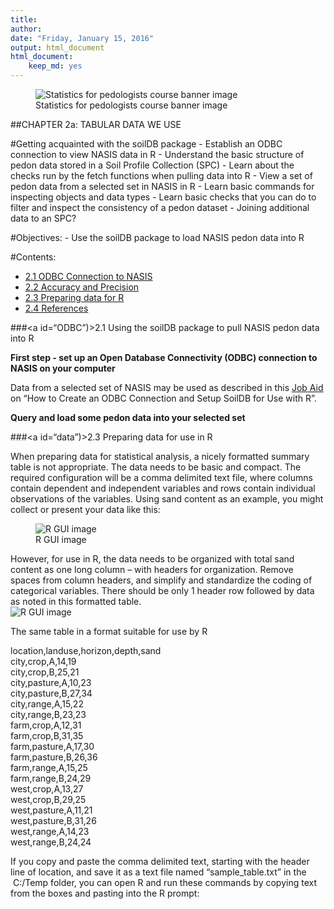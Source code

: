 ---
title:
author:
date: "Friday, January 15, 2016"
output: html_document
html_document:
    keep_md: yes
---
![Statistics for pedologists course banner image](figure/logo.jpg)  

##CHAPTER 2a: TABULAR DATA WE USE

#Getting acquainted with the soilDB package
- Establish an ODBC connection to view NASIS data in R
- Understand the basic structure of pedon data stored in a Soil Profile Collection (SPC)
-	Learn about the checks run by the fetch functions when pulling data into R
-	View a set of pedon data from a selected set in NASIS in R
-	Learn basic commands for inspecting objects and data types
- Learn basic checks that you can do to filter and inspect the consistency of a pedon dataset
-	Joining additional data to an SPC?

#Objectives:
- Use the soilDB package to load NASIS pedon data into R

#Contents:

 * [2.1 ODBC Connection to NASIS](#ODBC)
 * [2.2 Accuracy and Precision](#acc) 
 * [2.3 Preparing data for R](#data)
 * [2.4 References](#ref)
 
###<a id="ODBC")></a>2.1  Using the soilDB package to pull NASIS pedon data into R 
 
 **First step - set up an Open Database Connectivity (ODBC) connection to NASIS on your computer**  

Data from a selected set of NASIS may be used as described in this [Job Aid](http://www.nrcs.usda.gov/wps/PA_NRCSConsumption/download?cid=stelprdb1237479&ext=pdf) on “How to Create an ODBC Connection and Setup SoilDB for Use with R”.  

 **Query and load some pedon data into your selected set**
 

###<a id="data")></a>2.3  Preparing data for use in R  

When preparing data for statistical analysis, a nicely formatted summary table is not appropriate. The data needs to be basic and compact.  The required configuration will be a comma delimited text file, where columns contain dependent and independent variables and rows contain individual observations of the variables.  Using sand content as an example, you might collect or present your data like this:  

![R GUI image](figure/ch2_fig1.jpg)  

However, for use in R, the data needs to be organized with total sand content as one long column – with headers for organization.  Remove spaces from column headers, and simplify and standardize the coding of categorical variables.  There should be only 1 header row followed by data as noted in this formatted table.  
![R GUI image](figure/ch2_fig2.jpg)  

The same table in a format suitable for use by R  

location,landuse,horizon,depth,sand  
city,crop,A,14,19    
city,crop,B,25,21  
city,pasture,A,10,23    
city,pasture,B,27,34  
city,range,A,15,22  
city,range,B,23,23  
farm,crop,A,12,31  
farm,crop,B,31,35  
farm,pasture,A,17,30  
farm,pasture,B,26,36  
farm,range,A,15,25  
farm,range,B,24,29  
west,crop,A,13,27  
west,crop,B,29,25  
west,pasture,A,11,21  
west,pasture,B,31,26  
west,range,A,14,23  
west,range,B,24,24  

If you copy and paste the comma delimited text, starting with the header line of location, and save it as a text file named “sample_table.txt” in the \ C:/Temp\ folder, you can open R and run these commands by copying text from the boxes and pasting into the R prompt:  
















